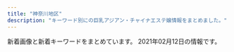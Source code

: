 ```yaml
---
title: "神奈川地区"
description: "キーワード別にの巨乳アジアン・チャイナエステ嬢情報をまとめました。"
---
```


新着画像と新着キーワードをまとめています。
2021年02月12日の情報です。

<DmmAffiliateIns />
<KeywordTable
  shops={
    [
    {
        "keywords": {},
        "url": "http://hoguraku.info/",
        "name": "\u3055\u304f\u3089",
        "station": "JR\u5927\u8239\u99c5\u6771\u53e3",
        "img_links": [
            "http://hoguraku.info/_src/22266490/navi2_03.png",
            "http://hoguraku.info/_src/22266496/navi2_06.png",
            "http://hoguraku.info/staff-4.jpg",
            "http://hoguraku.info/_src/22293610/pup.png",
            "http://hoguraku.info/_src/22294409/img20180513220122069421.png",
            "http://hoguraku.info/_src/22294030/wechatimg175.jpg",
            "http://hoguraku.info/_src/22294026/wechatimg239.jpg",
            "http://hoguraku.info/_src/22293820/wechatimg744.jpg",
            "http://hoguraku.info/_src/22293781/sign.png",
            "http://hoguraku.info/staff-1.jpg",
            "http://hoguraku.info/_src/22266489/navi_03.png",
            "http://hoguraku.info/_src/22266491/navi_04.png",
            "http://hoguraku.info/_src/25168346/staff-2_20180823215120776.jpg",
            "http://hoguraku.info/staff-3.jpg",
            "http://hoguraku.info/_src/22266488/navi2_02.png",
            "http://hoguraku.info/_src/22266493/navi_05.png",
            "http://hoguraku.info/_src/37673393/wechatimg98.jpg",
            "http://hoguraku.info/_src/22266524/wechatimg96_20191205204603604.jpg",
            "http://hoguraku.info/_src/22294029/3_20180513213551306.jpg",
            "http://hoguraku.info/_src/22294027/wechatimg239.jpg",
            "http://hoguraku.info/_src/22266400/wechatimg94_20191205204136458.jpg",
            "http://hoguraku.info/_src/22294025/1_20180513213551260.jpg",
            "http://hoguraku.info/_src/22266487/navi_02.png",
            "http://hoguraku.info/_src/22266495/navi_06.png",
            "http://hoguraku.info/_src/22294031/wechatimg175.jpg",
            "http://hoguraku.info/_src/22294028/3_20180513213551306.jpg",
            "http://hoguraku.info/_src/22266398/img20180513214352559347.png",
            "http://hoguraku.info/_src/22293865/sign.png",
            "http://hoguraku.info/_src/22293601/newspinkup.png",
            "http://hoguraku.info/_src/22266486/navi2_01.png",
            "http://hoguraku.info/_src/22296697/pup.png",
            "http://hoguraku.info/staff-2.jpg",
            "http://hoguraku.info/_src/22296695/pup.png",
            "http://hoguraku.info/_src/22296687/pup.png",
            "http://hoguraku.info/_src/22266485/navi_01.png",
            "http://hoguraku.info/_src/22294024/1_20180513213551260.jpg",
            "http://hoguraku.info/_src/42747719/img20200505151535254743.png",
            "http://hoguraku.info/_src/22266492/navi2_04.png",
            "http://hoguraku.info/_src/22266494/navi2_05.png"
        ]
    },
    {
        "url": "http://yacho.est-u.com/",
        "name": "\u591c\u8776",
        "station": "JR\u85e4\u6ca2\u99c5\u5357\u53e3",
        "keywords": {},
        "img_links": [
            "http://yacho.est-u.com/images/staff_01.jpg",
            "http://yacho.est-u.com/images/index_10.jpg",
            "http://yacho.est-u.com/images/index_15.jpg",
            "http://yacho.est-u.com/images/index_07.jpg",
            "http://yacho.est-u.com/images/index_06.jpg",
            "http://yacho.est-u.com/images/k1.jpg",
            "http://yacho.est-u.com/images/4.jpg",
            "http://yacho.est-u.com/images/index_04.jpg",
            "http://yacho.est-u.com/images/1.jpg",
            "http://yacho.est-u.com/images/3.jpg",
            "http://yacho.est-u.com/images/index_01.jpg",
            "http://yacho.est-u.com/images/staff_03.jpg",
            "http://yacho.est-u.com/images/index_02.jpg",
            "http://yacho.est-u.com/images/index_14.jpg",
            "http://yacho.est-u.com/images/index_17.jpg",
            "http://yacho.est-u.com/images/k2.jpg",
            "http://yacho.est-u.com/images/index_05.jpg",
            "http://yacho.est-u.com/images/index_12.jpg",
            "http://yacho.est-u.com/images/6.jpg",
            "http://yacho.est-u.com/images/2.jpg",
            "http://yacho.est-u.com/images/index_03.jpg",
            "http://yacho.est-u.com/images/5.jpg"
        ]
    },
    {
        "station": "\u5584\u884c\u99c5\u6771\u53e3",
        "name": "\u798f\u7e01",
        "url": "http://treat-rlx.com/",
        "keywords": {
            "C": 11
        },
        "img_links": [
            "http://treat-rlx.com/img/ttl_rec.png",
            "http://treat-rlx.com/pic/topimg4.png",
            "http://treat-rlx.com/pic/topimg3.png",
            "http://treat-rlx.com/pic/topimg2.png",
            "http://treat-rlx.com/pic/topimg1.png",
            "http://treat-rlx.com/staff/mika/01.jpg",
            "http://treat-rlx.com/pic/topimg5.png",
            "http://treat-rlx.com/img/ttl_mobile.png",
            "http://treat-rlx.com/staff/mika/01mb.jpg",
            "http://treat-rlx.com/i/files/homeimg.jpg",
            "http://treat-rlx.com/pic/head.jpg",
            "http://treat-rlx.com/img/ttl_staff.jpg",
            "http://treat-rlx.com/staff/aya/01.jpg",
            "http://treat-rlx.com/img/att.png",
            "http://treat-rlx.com/staff/aya/01mb.jpg"
        ]
    },
    {
        "name": "\u82b1\u306e\u6249",
        "station": "JR\u85e4\u6ca2\u99c5\u5357\u53e3",
        "img_links": [
            "http://hana-tobira.xyz/images/g6.jpg",
            "http://hana-tobira.xyz/images/g7.jpg",
            "http://hana-tobira.xyz/images/g.jpg",
            "http://hana-tobira.xyz/images/mobile.jpg",
            "http://hana-tobira.xyz/images/g4.jpg",
            "http://hana-tobira.xyz/images/end.png",
            "http://hana-tobira.xyz/images/tite-link.jpg",
            "http://hana-tobira.xyz/images/tite-i.png",
            "http://hana-tobira.xyz/images/g2.jpg",
            "http://hana-tobira.xyz/images/tite-staff.jpg",
            "http://hana-tobira.xyz/images/g5.jpg",
            "http://hana-tobira.xyz/images/pickup_t.jpg"
        ],
        "url": "http://hana-tobira.xyz/",
        "keywords": {
            "C": 13
        }
    },
    {
        "name": "\u30ab\u30ce\u30b8\u30e7\u306e\u90e8\u5c4b",
        "station": "\u4e0a\u5927\u5ca1\u99c5",
        "url": "https://kanojyo-room.jpn.cm/",
        "img_links": [
            "https://kanojyo-room.jpn.cm/photos/sites/24/2020/08/2020083117275958.jpg",
            "https://kanojyo-room.jpn.cm/images/close_eject.png",
            "https://kanojyo-room.jpn.cm/images/room1.jpg",
            "https://kanojyo-room.jpn.cm/images/tit_new.jpg",
            "https://kanojyo-room.jpn.cm/images/link_nav07.jpg",
            "https://kanojyo-room.jpn.cm/images/link_nav03.jpg",
            "https://kanojyo-room.jpn.cm/images/link_nav02.jpg",
            "https://kanojyo-room.jpn.cm/photos/sites/24/2020/08/2020083117275898.jpg",
            "https://kanojyo-room.jpn.cm/images/room4.jpg",
            "https://kanojyo-room.jpn.cm/images/link_nav06.jpg",
            "https://kanojyo-room.jpn.cm/images/tit_eject.jpg",
            "https://kanojyo-room.jpn.cm/images/room6.jpg",
            "https://kanojyo-room.jpn.cm/images/room3.jpg",
            "https://kanojyo-room.jpn.cm/images/room5.jpg",
            "https://kanojyo-room.jpn.cm/photos/sites/24/2020/08/2020083117275756.jpg",
            "https://kanojyo-room.jpn.cm/images/sp_top.jpg",
            "https://kanojyo-room.jpn.cm/images/link_nav01.jpg",
            "https://kanojyo-room.jpn.cm/images/btn_eject.jpg",
            "https://kanojyo-room.jpn.cm/images/link_nav05.jpg",
            "https://kanojyo-room.jpn.cm/images/tit_face.jpg",
            "https://kanojyo-room.jpn.cm/images/link_nav04.jpg",
            "https://kanojyo-room.jpn.cm/photos/sites/24/2020/08/2020083117275977.jpg",
            "https://kanojyo-room.jpn.cm/images/top.png",
            "https://kanojyo-room.jpn.cm/images/room2.jpg",
            "https://kanojyo-room.jpn.cm/images/img_eject.jpg"
        ],
        "keywords": {
            "86": 24,
            "85": 12,
            "D": 48,
            "87": 12,
            "C": 40
        }
    },
    {
        "keywords": {
            "85": 1,
            "D": 4,
            "87": 1,
            "86": 3,
            "E": 1
        },
        "img_links": [
            "http://esbest.info/staffPhoto/b20200111165529.jpg",
            "http://esbest.info/js/sliderLine/slide_next.png",
            "http://esbest.info/staffPhoto/s20200109133117.jpg",
            "http://esbest.info/staffPhoto/b20200205123504.jpg",
            "http://esbest.info/staffPhoto/s20200111165529.jpg",
            "http://esbest.info/staffPhoto/s20200205123504.jpg",
            "http://esbest.info/images/store/04.jpg",
            "http://esbest.info/staffPhoto/s20200519140451.jpg",
            "http://esbest.info/images/store/01.jpg",
            "http://esbest.info/staffPhoto/s20200526161929.jpg",
            "http://esbest.info/staffPhoto/b20200109133117.jpg",
            "http://esbest.info/uploadfiles/images/campaignEsbestInfo1.jpg",
            "http://esbest.info/images/returnBtn.png",
            "http://esbest.info/images/store/02.jpg",
            "http://esbest.info/images/store/03.jpg",
            "http://esbest.info/images/mobile.jpg",
            "http://esbest.info/staffPhoto/b20200519140451.jpg",
            "http://esbest.info/staffPhoto/b20200526161929.jpg",
            "http://esbest.info/js/sliderLine/slide_prev.png"
        ],
        "station": "JR\u6771\u6238\u585a\u99c5\u6771\u53e3",
        "url": "http://esbest.info/",
        "name": "\u30df\u30e9\u30dc\u30eb"
    },
    {
        "img_links": [
            "http://yu-raku.info/images/b-interior.jpg",
            "http://yu-raku.info/staff/s-sayuri1.jpg",
            "http://yu-raku.info/staff/s-emi5.jpg",
            "http://yu-raku.info/images/bar-info.png",
            "http://yu-raku.info/staff/s-niri1.jpg",
            "http://yu-raku.info/images/c-therapist0.png",
            "http://yu-raku.info/images/pic-interior.png",
            "http://yu-raku.info/staff/s-nana1.jpg",
            "http://yu-raku.info/images/bar-therapist.png",
            "http://yu-raku.info/sp/images/b-tel.png",
            "http://yu-raku.info/images/bar-interior.png",
            "http://yu-raku.info/staff/s-emi3.jpg",
            "http://yu-raku.info/staff/s-miki1.jpg",
            "http://yu-raku.info/sp/images/bar-cover.png",
            "http://yu-raku.info/staff/s-kana1.jpg",
            "http://yu-raku.info/images/bar-cam.png",
            "http://yu-raku.info/staff/s-emi4.jpg",
            "http://yu-raku.info/images/bar-cover.png",
            "http://yu-raku.info/staff/s-yuko1.jpg",
            "http://yu-raku.info/images/fotter.jpg",
            "http://yu-raku.info/images/c-top0.png",
            "http://yu-raku.info/sp/images/bar-cam.png"
        ],
        "url": "http://yu-raku.info/",
        "station": "JR\u5927\u8239\u99c5\u6771\u53e3",
        "name": "\u60a0\u697d",
        "keywords": {}
    },
    {
        "url": "http://www.relax-fairyark.info/",
        "station": "JR\u85e4\u6ca2\u99c5\u5357\u53e3",
        "img_links": [
            "http://www.relax-fairyark.info/img/st237.jpg",
            "http://www.relax-fairyark.info/img/sta150.jpg",
            "http://www.relax-fairyark.info/img/st238.jpg",
            "http://www.relax-fairyark.info/img/st235.jpg",
            "http://www.relax-fairyark.info/img/st234.jpg",
            "http://www.relax-fairyark.info/img/sta223.jpg",
            "http://www.relax-fairyark.info/img/st251.jpg",
            "http://www.relax-fairyark.info/img/sta220.jpg",
            "http://www.relax-fairyark.info/img/st245.jpg",
            "http://www.relax-fairyark.info/img/sta248.jpg",
            "http://www.relax-fairyark.info/img/st240.jpg",
            "http://www.relax-fairyark.info/img/nos.jpg",
            "http://www.relax-fairyark.info/img/st246.jpg",
            "http://www.relax-fairyark.info/img/sta213.jpg",
            "http://www.relax-fairyark.info/img/tel.png",
            "http://www.relax-fairyark.info/img/st248.jpg",
            "http://www.relax-fairyark.info/img/st220.jpg",
            "http://www.relax-fairyark.info/img/st241.jpg",
            "http://www.relax-fairyark.info/img/body2.jpg",
            "http://www.relax-fairyark.info/img/st150.jpg",
            "http://www.relax-fairyark.info/img/botton.jpg",
            "http://www.relax-fairyark.info/img/st227.jpg",
            "http://www.relax-fairyark.info/img/sta250.jpg",
            "http://www.relax-fairyark.info/img/st247.jpg",
            "http://www.relax-fairyark.info/img/sta245.jpg",
            "http://www.relax-fairyark.info/img/st1.jpg",
            "http://www.relax-fairyark.info/img/st223.jpg",
            "http://www.relax-fairyark.info/img/st213.jpg",
            "http://www.relax-fairyark.info/img/st206.jpg",
            "http://www.relax-fairyark.info/img/vlt.png",
            "http://www.relax-fairyark.info/img/sta229.jpg",
            "http://www.relax-fairyark.info/img/footbotton.png",
            "http://www.relax-fairyark.info/img/st249.jpg",
            "http://www.relax-fairyark.info/img/sta251.jpg",
            "http://www.relax-fairyark.info/img/sta235.jpg",
            "http://www.relax-fairyark.info/img/head.jpg",
            "http://www.relax-fairyark.info/img/st250.jpg",
            "http://www.relax-fairyark.info/img/st229.jpg"
        ],
        "keywords": {
            "D": 7,
            "85": 3,
            "88": 1,
            "E": 11,
            "86": 8,
            "87": 9,
            "C": 3
        },
        "name": "Fairy Ark"
    },
    {
        "keywords": {
            "C": 15
        },
        "img_links": [
            "http://uintiop.tokyo/picture/4.jpg",
            "http://uintiop.tokyo/picture/1.jpg",
            "http://uintiop.tokyo/picture/call.png",
            "http://uintiop.tokyo/picture/3.jpg",
            "http://uintiop.tokyo/picture/top-img10.jpg",
            "http://uintiop.tokyo/uploads/210208/1-21020Q31459221.jpg",
            "http://uintiop.tokyo/picture/top-img03.jpg",
            "http://uintiop.tokyo/uploads/200720/1-200H013041T46.jpg",
            "http://uintiop.tokyo/picture/top-img01.png",
            "http://uintiop.tokyo/uploads/200727/1-200HG01643361.jpg",
            "http://uintiop.tokyo/uploads/200714/1-200G4125RS59.jpg",
            "http://uintiop.tokyo/picture/top-img02.png",
            "http://uintiop.tokyo/picture/tel.png",
            "http://uintiop.tokyo/picture/2.jpg",
            "http://uintiop.tokyo/uploads/200714/1-200G4124210P7.jpg",
            "http://uintiop.tokyo/uploads/210111/1-210111123I9332.jpg"
        ],
        "station": "JR\u85e4\u6ca2\u99c5\u5357\u53e3",
        "url": "http://uintiop.tokyo/",
        "name": "\u5929\u4f7f"
    },
    {
        "img_links": [
            "http://www.bestlove.iesjp.com/files/006.jpg",
            "http://www.bestlove.iesjp.com/images/line.png",
            "http://www.bestlove.iesjp.com/images/mobile.jpg",
            "http://www.bestlove.iesjp.com/files/005-02.jpg",
            "http://www.bestlove.iesjp.com/files/005-03.jpg",
            "http://www.bestlove.iesjp.com/photo_news/upimg/959636009216995fa1_0.jpg",
            "http://www.bestlove.iesjp.com/images/r3.jpg",
            "http://www.bestlove.iesjp.com/files/001-03.jpg",
            "http://www.bestlove.iesjp.com/files/006-03.jpg",
            "http://www.bestlove.iesjp.com/files/004-02.jpg",
            "http://www.bestlove.iesjp.com/files/005.jpg",
            "http://www.bestlove.iesjp.com/files/006-02.jpg",
            "http://www.bestlove.iesjp.com/files/004.jpg",
            "http://www.bestlove.iesjp.com/files/004-03.jpg",
            "http://www.bestlove.iesjp.com/files/001.jpg",
            "http://www.bestlove.iesjp.com/files/001-02.jpg",
            "http://www.bestlove.iesjp.com/files/003-03.jpg",
            "http://www.bestlove.iesjp.com/images/atomosky.jpg",
            "http://www.bestlove.iesjp.com/files/003.jpg",
            "http://www.bestlove.iesjp.com/files/002-03.jpg",
            "http://www.bestlove.iesjp.com/files/002.jpg",
            "http://www.bestlove.iesjp.com/files/002-02.jpg",
            "http://www.bestlove.iesjp.com/files/003-02.jpg"
        ],
        "station": "JR\u5e73\u585a\u99c5\u5317\u53e3",
        "url": "http://www.bestlove.iesjp.com/",
        "keywords": {
            "C": 26,
            "83": 4,
            "D": 4,
            "85": 4,
            "87": 8
        },
        "name": "Best Love \uff5e\u30d9\u30b9\u30c8\u30e9\u30d6\uff5e"
    },
    {
        "station": "JR\u85e4\u6ca2\u99c5\u5357\u53e3",
        "url": "http://megumi-est.xyz/",
        "img_links": [
            "http://megumi-est.xyz/images/mobile_bg.png",
            "http://megumi-est.xyz/images/roomimg/img1.png",
            "http://megumi-est.xyz/girl/2.jpg",
            "http://megumi-est.xyz/images/roomimg/img4.png",
            "http://megumi-est.xyz/girl/4.jpg",
            "http://megumi-est.xyz/images/newsbg.png",
            "http://megumi-est.xyz/girl/1.jpg",
            "http://megumi-est.xyz/girl/5.jpg",
            "http://megumi-est.xyz/images/staff_bg.png",
            "http://megumi-est.xyz/images/roomimg/img2.png",
            "http://megumi-est.xyz/images/topbg.jpg",
            "http://megumi-est.xyz/images/roomimg/img3.png",
            "http://megumi-est.xyz/images/pickup_line.png",
            "http://megumi-est.xyz/girl/8.jpg"
        ],
        "keywords": {},
        "name": "\u6075"
    },
    {
        "station": "JR\u5e73\u585a\u99c5\u5317\u53e3",
        "name": "\u968f\u7e01",
        "url": "http://sui-en.work/",
        "keywords": {},
        "img_links": [
            "http://sui-en.work/images/interior_t.png",
            "http://sui-en.work/img/yuki1.jpg",
            "http://sui-en.work/images/int2.png",
            "http://sui-en.work/images/4.png",
            "http://sui-en.work/images/tr.jpg",
            "http://sui-en.work/images/int1.png",
            "http://sui-en.work/images/ta.jpg",
            "http://sui-en.work/img/sena1.jpg",
            "http://sui-en.work/img/kaori1.jpg",
            "http://sui-en.work/images/head.jpg",
            "http://sui-en.work/images/info.jpg",
            "http://sui-en.work/images/mobile.jpg",
            "http://sui-en.work/images/3.png",
            "http://sui-en.work/img/hana1.jpg",
            "http://sui-en.work/images/sys2.jpg",
            "http://sui-en.work/images/sys1.jpg",
            "http://sui-en.work/images/b2.jpg",
            "http://sui-en.work/images/sys3.png",
            "http://sui-en.work/images/staff_t.png",
            "http://sui-en.work/images/b1.jpg",
            "http://sui-en.work/images/int3.png",
            "http://sui-en.work/images/news.jpg",
            "http://sui-en.work/images/2.png",
            "http://sui-en.work/images/1.png"
        ]
    },
    {
        "name": "\u8ffd\u6d5c\u30de\u30c3\u30b5\u30fc\u30b8",
        "station": "\u8ffd\u6d5c\u99c5",
        "img_links": [
            "http://oppama.iest.info/images/room3.jpg",
            "http://oppama.iest.info/photos/sites/10/2018/07/2018073109281759.jpg",
            "http://oppama.iest.info/images/room2.jpg",
            "http://cdn.dino-es.com/images/logo/150x40DinoEs.png",
            "http://oppama.iest.info/images/l1.jpg",
            "http://oppama.iest.info/photos/sites/10/2018/07/2018073109281797.jpg",
            "http://oppama.iest.info/images/room1.jpg",
            "http://oppama.iest.info/images/s_news2.png",
            "http://oppama.iest.info/photos/sites/10/2018/07/2018073109281781.jpg",
            "http://oppama.iest.info/images/s_staff.jpg",
            "http://oppama.iest.info/images/room6.jpg",
            "http://oppama.iest.info/images/top.jpg",
            "http://oppama.iest.info/photos/sites/10/2018/05/2018053009323372.jpg",
            "http://oppama.iest.info/photos/sites/10/2018/05/2018053009323210.jpg",
            "http://oppama.iest.info/images/s_news.png",
            "http://oppama.iest.info/images/bj3.jpg",
            "http://oppama.iest.info/photos/sites/10/2018/07/2018073109281740.jpg",
            "http://oppama.iest.info/photos/sites/10/2018/05/2018053009323272.jpg",
            "http://oppama.iest.info/images/mobile.png",
            "http://oppama.iest.info/images/room4.jpg",
            "http://oppama.iest.info/photos/sites/10/2018/05/2018053009323253.jpg",
            "http://oppama.iest.info/images/room5.jpg",
            "http://oppama.iest.info/photos/sites/10/2018/07/2018073109281695.jpg",
            "http://cdn.dino-es.com/images/allpics/KL77e92f55838704c7de0a1eb6ca2a81a0/4ec1d6974658a8b101911755e5d05691.jpg",
            "http://cdn.dino-es.com/images/line.jpg",
            "http://oppama.iest.info/images/s_pick.png"
        ],
        "url": "http://oppama.iest.info/",
        "keywords": {
            "87": 3,
            "85": 3,
            "86": 12,
            "D": 15,
            "C": 3
        }
    },
    {
        "name": "\u7652\u5fc3\u5712",
        "img_links": [
            "http://yushinen.info/images/miki1.jpg",
            "http://yushinen.info/images/info.png",
            "http://yushinen.info/images/g3.jpg",
            "http://yushinen.info/images/g0.jpg",
            "http://yushinen.info/images/nei-03.png",
            "http://yushinen.info/images/room5.jpg",
            "http://yushinen.info/images/mobile.png",
            "http://yushinen.info/images/room4.jpg",
            "http://yushinen.info/images/room1.jpg",
            "http://yushinen.info/images/g2.jpg",
            "http://yushinen.info/images/top.jpg",
            "http://yushinen.info/images/ami1.jpg",
            "http://yushinen.info/images/flw.png",
            "http://yushinen.info/images/eri1.jpg",
            "http://yushinen.info/images/nana1.jpg",
            "http://yushinen.info/images/g5.jpg",
            "http://yushinen.info/images/g1.jpg",
            "http://yushinen.info/images/room6.jpg",
            "http://yushinen.info/images/g6.jpg",
            "http://yushinen.info/images/g4.jpg",
            "http://yushinen.info/images/room3.jpg",
            "http://yushinen.info/images/room2.jpg",
            "http://yushinen.info/images/saya1.jpg",
            "http://yushinen.info/images/g7.jpg"
        ],
        "url": "http://yushinen.info/",
        "keywords": {},
        "station": "JR\u85e4\u6ca2\u99c5\u5357\u53e3"
    },
    {
        "station": "JR\u5c0f\u7530\u539f\u99c5\u6771\u53e3",
        "keywords": {
            "D": 4,
            "85": 2,
            "86": 2
        },
        "url": "https://mitsunoaji.oks.bz/",
        "name": "\u306f\u3060\u304b\u306e\u3053\u3053\u308d",
        "img_links": [
            "https://mitsunoaji.oks.bz/images/link_nav05.jpg",
            "https://mitsunoaji.oks.bz/images/link_nav02.jpg",
            "https://mitsunoaji.oks.bz/images/info3.jpg",
            "https://mitsunoaji.oks.bz/images/link_nav04.jpg",
            "https://mitsunoaji.oks.bz/images/top_slider01.jpg",
            "https://mitsunoaji.oks.bz/images/side_link.jpg",
            "https://mitsunoaji.oks.bz/images/side_tel.jpg",
            "https://mitsunoaji.oks.bz/images/sp_top.jpg",
            "https://mitsunoaji.oks.bz/images/link_nav03.jpg",
            "https://mitsunoaji.oks.bz/images/link_nav01.jpg",
            "https://mitsunoaji.oks.bz/images/top.png",
            "https://mitsunoaji.oks.bz/images/ico01.png",
            "https://mitsunoaji.oks.bz/images/link_nav06.jpg",
            "https://mitsunoaji.oks.bz/images/info1.jpg",
            "https://mitsunoaji.oks.bz/photos/sites/22/2021/01/202101310909471.jpg",
            "https://mitsunoaji.oks.bz/images/link_nav07.jpg",
            "https://mitsunoaji.oks.bz/photos/sites/22/2021/01/202101310909491.jpg",
            "https://mitsunoaji.oks.bz/images/top_slider02.jpg",
            "https://mitsunoaji.oks.bz/photos/sites/22/2021/01/2021013109095052.jpg",
            "https://mitsunoaji.oks.bz/photos/sites/22/2021/01/2021013109095137.jpg",
            "https://mitsunoaji.oks.bz/images/info2.jpg",
            "https://mitsunoaji.oks.bz/images/side_mobile.jpg"
        ]
    },
    {
        "name": "\u5143\u6c17\u3082\u308a\u3082\u308a",
        "url": "http://genkimorimori.ies.bz/",
        "station": "\u79e6\u91ce\u99c5\u5317\u53e3",
        "keywords": {},
        "img_links": [
            "http://genkimorimori.ies.bz/images/g2.jpg",
            "http://genkimorimori.ies.bz/images/g16.jpg",
            "http://genkimorimori.ies.bz/images/news1.jpg",
            "http://genkimorimori.ies.bz/photos/sites/68/2021/01/2021013007244222.jpg",
            "http://genkimorimori.ies.bz/photos/sites/68/2020/11/2020110308582485.jpg",
            "http://genkimorimori.ies.bz/images/g3.jpg",
            "http://genkimorimori.ies.bz/images/mobile.jpg",
            "http://genkimorimori.ies.bz/images/1.jpg",
            "http://genkimorimori.ies.bz/images/g17.jpg",
            "http://genkimorimori.ies.bz/images/pick.jpg",
            "http://genkimorimori.ies.bz/photos/sites/68/2020/12/2020120703525262.jpg",
            "http://genkimorimori.ies.bz/images/g10.jpg",
            "http://genkimorimori.ies.bz/photos/sites/68/2020/11/2020112402100696.jpg",
            "http://genkimorimori.ies.bz/images/g13.jpg",
            "http://genkimorimori.ies.bz/images/s_link.jpg",
            "http://genkimorimori.ies.bz/images/g15.jpg",
            "http://genkimorimori.ies.bz/images/info.jpg",
            "http://genkimorimori.ies.bz/images/2.jpg",
            "http://genkimorimori.ies.bz/images/g1.jpg",
            "http://genkimorimori.ies.bz/images/info2.jpg",
            "http://genkimorimori.ies.bz/images/g14.jpg",
            "http://genkimorimori.ies.bz/photos/sites/68/2021/01/2021011903470168.jpg",
            "http://genkimorimori.ies.bz/photos/sites/68/2020/11/2020112402100578.jpg",
            "http://genkimorimori.ies.bz/images/g11.jpg",
            "http://genkimorimori.ies.bz/photos/sites/68/2020/12/2020120502191455.jpg",
            "http://genkimorimori.ies.bz/photos/sites/68/2020/12/202012150154361.jpg",
            "http://genkimorimori.ies.bz/photos/sites/68/2020/12/2020121003212539.jpg",
            "http://genkimorimori.ies.bz/photos/sites/68/2020/11/2020110308572890.jpg",
            "http://genkimorimori.ies.bz/images/g7.jpg",
            "http://genkimorimori.ies.bz/images/dairy1.jpg",
            "http://genkimorimori.ies.bz/images/s_staff.jpg",
            "http://genkimorimori.ies.bz/photos/sites/68/2020/11/2020110308572993.jpg",
            "http://genkimorimori.ies.bz/images/top.jpg",
            "http://genkimorimori.ies.bz/images/staff_bj3.jpg",
            "http://genkimorimori.ies.bz/photos/sites/68/2020/11/2020110308572868.jpg",
            "http://genkimorimori.ies.bz/images/s_cosplay.jpg"
        ]
    },
    {
        "name": "\u30d0\u30e9\u5712",
        "img_links": [
            "http://baraen.xyz/images/mobile.jpg",
            "http://baraen.xyz/images/mafaxine_j.jpg",
            "http://baraen.xyz/images/mafaxine_d.jpg",
            "http://baraen.xyz/images/g2.jpg",
            "http://baraen.xyz/images/g3.jpg",
            "http://baraen.xyz/images/maga.jpg",
            "http://baraen.xyz/images/miki2.jpg",
            "http://baraen.xyz/images/room1.jpg",
            "http://baraen.xyz/images/room2.jpg",
            "http://baraen.xyz/images/g1.jpg",
            "http://baraen.xyz/images/g6.jpg",
            "http://baraen.xyz/images/g4.jpg",
            "http://baraen.xyz/images/room4.jpg",
            "http://baraen.xyz/images/kanban.jpg",
            "http://baraen.xyz/images/room6.jpg",
            "http://baraen.xyz/images/g0.jpg",
            "http://baraen.xyz/images/miki1.jpg"
        ],
        "url": "http://baraen.xyz/",
        "station": "JR\u85e4\u6ca2\u99c5\u5357\u53e3",
        "keywords": {}
    },
    {
        "station": "\u8305\u30f6\u5d0e\u99c5\u5357\u53e3",
        "name": "\u5929\u4f7f\u306e\u604b",
        "keywords": {},
        "url": "http://tenshinokoi.es-come.net/",
        "img_links": [
            "http://tenshinokoi.es-come.net/img/yuyu1.jpg",
            "http://tenshinokoi.es-come.net/girls/yuki1.jpg",
            "http://tenshinokoi.es-come.net/images/share/tel.png",
            "http://tenshinokoi.es-come.net/images/share/sp-kp2.png",
            "http://tenshinokoi.es-come.net/i/120/risa1.jpg",
            "http://tenshinokoi.es-come.net/girls/hiromi1.jpg",
            "http://tenshinokoi.es-come.net/img/sumire1.jpg",
            "http://tenshinokoi.es-come.net/i/120/yuna1.jpg",
            "http://tenshinokoi.es-come.net/girls/sumire1.jpg",
            "http://tenshinokoi.es-come.net/girls/yurika1.jpg",
            "http://tenshinokoi.es-come.net/images/shishubar.png",
            "http://tenshinokoi.es-come.net/girls/risa1.jpg",
            "http://tenshinokoi.es-come.net/images/qr.jpg",
            "http://tenshinokoi.es-come.net/girls/riri1.jpg",
            "http://tenshinokoi.es-come.net/i/120/sumire1.jpg",
            "http://tenshinokoi.es-come.net/i/80/sumire1.jpg",
            "http://tenshinokoi.es-come.net/i/80/yuna1.jpg",
            "http://tenshinokoi.es-come.net/girls/kana1.jpg",
            "http://tenshinokoi.es-come.net/images/therapistbar.png",
            "http://tenshinokoi.es-come.net/i/120/yuyu1.jpg",
            "http://tenshinokoi.es-come.net/girls/yuyu1.jpg",
            "http://tenshinokoi.es-come.net/i/80/risa1.jpg",
            "http://tenshinokoi.es-come.net/img/header02.jpg",
            "http://tenshinokoi.es-come.net/img/risa1.jpg",
            "http://tenshinokoi.es-come.net/images/info2.jpg",
            "http://tenshinokoi.es-come.net/i/80/yuyu1.jpg",
            "http://tenshinokoi.es-come.net/images/info1.jpg",
            "http://tenshinokoi.es-come.net/girls/misaki1.jpg",
            "http://tenshinokoi.es-come.net/img/header00.jpg",
            "http://tenshinokoi.es-come.net/images/infobar.png",
            "http://tenshinokoi.es-come.net/img/header01.jpg",
            "http://tenshinokoi.es-come.net/images/share/pickup.png"
        ]
    },
    {
        "img_links": [
            "http://meido.est888.com/css/nav/nav-005.jpg",
            "http://meido.est888.com/css/nav/nav-006.jpg",
            "http://meido.est888.com/css/nav/nav-001.jpg",
            "http://meido.est888.com/css/nav/nav-004.jpg",
            "http://meido.est888.com/css/staff/staff002.jpg",
            "http://meido.est888.com/css/staff/staff003.jpg",
            "http://meido.est888.com/css/staff/staff0006.jpg",
            "http://meido.est888.com/css/top-left01.jpg",
            "http://meido.est888.com/css/tel.png",
            "http://meido.est888.com/css/osusume36.jpg",
            "http://meido.est888.com/css/staff/staff001.jpg",
            "http://meido.est888.com/css/top02.jpg",
            "http://meido.est888.com/css/staff/staff007.jpg",
            "http://meido.est888.com/css/staff/staff004.jpg",
            "http://meido.est888.com/css/nav/nav-003.jpg",
            "http://meido.est888.com/css/staff/staff005.jpg",
            "http://meido.est888.com/css/nav/nav-002.jpg",
            "http://meido.est888.com/css/top-left02.jpg",
            "http://meido.est888.com/css/staff/staff0008.jpg"
        ],
        "name": "\u30e1\u30a4\u30c9",
        "station": "JR\u6771\u6238\u585a\u99c5\u6771\u53e3",
        "keywords": {
            "87": 1,
            "E": 2,
            "92": 2,
            "89": 5,
            "D": 6
        },
        "url": "http://meido.est888.com/"
    },
    {
        "img_links": [
            "http://es-libres.com/staffPhoto/s20201007072718.jpg",
            "http://es-libres.com/images/guide.jpg",
            "http://es-libres.com/staffPhoto/b20201007072654.jpg",
            "http://es-libres.com/staffPhoto/s20201007072654.jpg",
            "http://es-libres.com/staffPhoto/s20201007072550.jpg",
            "http://es-libres.com/staffPhoto/b20201007072633.jpg",
            "http://es-libres.com/images/gallery/01.jpg",
            "http://es-libres.com/images/gallery/03.jpg",
            "http://es-libres.com/images/gallery/04.jpg",
            "http://es-libres.com/images/returnBtn.png",
            "http://es-libres.com/js/sliderLine/slide_prev.png",
            "http://es-libres.com/js/sliderLine/slide_next.png",
            "http://es-libres.com/images/mobile.jpg",
            "http://es-libres.com/staffPhoto/s20201007072633.jpg",
            "http://es-libres.com/staffPhoto/b20201007072718.jpg",
            "http://es-libres.com/images/gallery/02.jpg",
            "http://es-libres.com/staffPhoto/b20201007072550.jpg",
            "http://es-libres.com/uploadfiles/Image/campaignEsLibresCom.jpg"
        ],
        "url": "http://es-libres.com/",
        "name": "\u30ea\u30d6\u30ec\u30b9",
        "station": "JR\u6771\u6238\u585a\u99c5\u897f\u53e3",
        "keywords": {
            "E": 1,
            "89": 1,
            "C": 1,
            "D": 2
        }
    },
    {
        "name": "\u693f",
        "img_links": [
            "http://o-jp.com/tsubaki/images/index_enter.jpg",
            "http://o-jp.com/tsubaki/images/photo03.jpg",
            "http://o-jp.com/tsubaki/images/photo04.jpg",
            "http://o-jp.com/tsubaki/images/photo02.jpg",
            "http://o-jp.com/tsubaki/images/photo01.jpg",
            "http://o-jp.com/tsubaki/images/t_discount.jpg",
            "http://o-jp.com/tsubaki/images/t_mobile.jpg",
            "http://o-jp.com/tsubaki/images/mimi1.jpg"
        ],
        "station": "JR\u5e73\u585a\u99c5\u897f\u53e3",
        "url": "http://o-jp.com/tsubaki/",
        "keywords": {
            "C": 6
        }
    },
    {
        "img_links": [
            "https://asumi.estjp.info/css/staff/staff01.jpg",
            "https://asumi.estjp.info/css/top02.jpg",
            "https://asumi.estjp.info/css/top05.jpg",
            "https://asumi.estjp.info/css/m-head.jpg",
            "https://asumi.estjp.info/css/01.jpg",
            "https://asumi.estjp.info/css/staff/staff02.jpg",
            "https://asumi.estjp.info/css/staff/staff03.jpg",
            "https://asumi.estjp.info/images/call.png",
            "https://asumi.estjp.info/css/top03.jpg",
            "https://asumi.estjp.info/css/top04.jpg"
        ],
        "url": "https://asumi.estjp.info/",
        "keywords": {
            "F": 2,
            "90": 4,
            "E": 4,
            "88": 2
        },
        "name": "\u7a7a\u6f84 -\u3042\u3059\u307f-",
        "station": "\u5c0f\u7530\u539f\u99c5\u6771\u53e3"
    },
    {
        "img_links": [
            "http://izumi.ests.jp/photos/sites/54/2019/10/2019100205593058.jpg",
            "http://izumi.ests.jp/images/room2.jpg",
            "http://izumi.ests.jp/images/room3.jpg",
            "http://izumi.ests.jp/images/service3.jpg",
            "http://izumi.ests.jp/photos/sites/54/2020/09/2020092004565418.jpg",
            "http://izumi.ests.jp/photos/sites/54/2020/05/2020051209400132.jpg",
            "http://izumi.ests.jp/images/info2.jpg",
            "http://izumi.ests.jp/photos/sites/54/2020/07/2020070605483923.jpg",
            "http://izumi.ests.jp/images/room1.jpg",
            "http://izumi.ests.jp/images/room4.jpg",
            "http://izumi.ests.jp/images/s3.jpg",
            "http://izumi.ests.jp/images/info.jpg",
            "http://izumi.ests.jp/images/mobile.jpg",
            "http://izumi.ests.jp/images/top.jpg",
            "http://izumi.ests.jp/photos/sites/54/2019/10/2019100205592997.jpg",
            "http://izumi.ests.jp/photos/sites/54/2020/12/2020121307073529.jpg",
            "http://izumi.ests.jp/images/service1.jpg",
            "http://izumi.ests.jp/images/s1.jpg",
            "http://izumi.ests.jp/images/service4.jpg",
            "http://izumi.ests.jp/images/service2.jpg",
            "http://izumi.ests.jp/images/s_news.jpg"
        ],
        "keywords": {
            "86": 7,
            "D": 35,
            "85": 28,
            "87": 7,
            "E": 7
        },
        "name": "\u6e58\u5357\u604b",
        "url": "http://izumi.ests.jp/",
        "station": "\u6e58\u5357\u53f0\u99c5\u897f\u53e3"
    },
    {
        "name": "Barbie \uff5e\u30d0\u30fc\u30d3\u30fc\uff5e",
        "url": "http://www.barbie.masg.info/",
        "keywords": {
            "86": 8,
            "88": 8,
            "D": 20,
            "87": 12,
            "C": 8
        },
        "station": "JR\u85e4\u6ca2\u99c5\u5357\u53e3",
        "img_links": [
            "http://www.barbie.masg.info/files/002-02.jpg",
            "http://www.barbie.masg.info/files/004-02.jpg",
            "http://www.barbie.masg.info/files/002.jpg",
            "http://www.barbie.masg.info/files/005-02.jpg",
            "http://www.barbie.masg.info/images/icon_info.png",
            "http://www.barbie.masg.info/images/icon_tel.png",
            "http://www.barbie.masg.info/files/005.jpg",
            "http://www.barbie.masg.info/files/001-02.jpg",
            "http://www.barbie.masg.info/images/mainImg_sub.jpg",
            "http://www.barbie.masg.info/images/icon_top.png",
            "http://www.barbie.masg.info/images/btn2.png",
            "http://www.barbie.masg.info/files/003-02.jpg",
            "http://www.barbie.masg.info/files/007-02.jpg",
            "http://www.barbie.masg.info/files/006.jpg",
            "http://www.barbie.masg.info/files/001.jpg",
            "http://www.barbie.masg.info/images/index_sm.png",
            "http://www.barbie.masg.info/files/007.jpg",
            "http://www.barbie.masg.info/files/003.jpg",
            "http://www.barbie.masg.info/files/004.jpg",
            "http://www.barbie.masg.info/images/icon_staff.png",
            "http://www.barbie.masg.info/files/006-02.jpg"
        ]
    },
    {
        "keywords": {
            "86": 32,
            "D": 64,
            "85": 16,
            "C": 12,
            "87": 16
        },
        "img_links": [
            "https://arena.jpn.vin/images/top.jpg",
            "https://arena.jpn.vin/images/s1.jpg",
            "https://arena.jpn.vin/images/room4.jpg",
            "https://arena.jpn.vin/images/s_news.jpg",
            "https://arena.jpn.vin/images/mobile.jpg",
            "https://arena.jpn.vin/photos/sites/25/2021/02/2021021019135821.jpg",
            "https://arena.jpn.vin/images/new.jpg",
            "https://arena.jpn.vin/images/s2.jpg",
            "https://arena.jpn.vin/images/room2.jpg",
            "https://arena.jpn.vin/photos/sites/25/2021/02/2021021019135619.jpg",
            "https://arena.jpn.vin/photos/sites/25/2021/02/202102101913575.jpg",
            "https://arena.jpn.vin/images/s_link.jpg",
            "https://arena.jpn.vin/images/tel.jpg",
            "https://arena.jpn.vin/photos/sites/25/2021/02/2021021019135553.jpg",
            "https://arena.jpn.vin/images/news_bj2.jpg",
            "https://arena.jpn.vin/images/room1.jpg",
            "https://arena.jpn.vin/images/room3.jpg",
            "https://arena.jpn.vin/images/s_face.jpg",
            "https://arena.jpn.vin/images/s_staff.jpg"
        ],
        "station": "JR\u6238\u585a\u99c5\u897f\u53e3",
        "url": "https://arena.jpn.vin/",
        "name": "\u30a2\u30ea\u30fc\u30ca"
    },
    {
        "station": "JR\u5e73\u585a\u99c5\u5317\u53e3",
        "url": "http://www.huyo.work/",
        "keywords": {},
        "name": "\u3075\u3088\u3046",
        "img_links": [
            "http://www.huyo.work/images/news.jpg",
            "http://www.huyo.work/images/interior_t.jpg",
            "http://www.huyo.work/images/staff_t.jpg",
            "http://www.huyo.work/images/sys1.jpg",
            "http://www.huyo.work/images/int1.jpg",
            "http://www.huyo.work/images/5.jpg",
            "http://www.huyo.work/img/sora1.jpg",
            "http://www.huyo.work/img/nana1.jpg",
            "http://www.huyo.work/images/head.jpg",
            "http://www.huyo.work/images/info.jpg",
            "http://www.huyo.work/img/riri1.jpg",
            "http://www.huyo.work/images/int2.jpg",
            "http://www.huyo.work/images/3.jpg",
            "http://www.huyo.work/images/line.png",
            "http://www.huyo.work/images/4.jpg",
            "http://www.huyo.work/img/hana1.jpg",
            "http://www.huyo.work/images/sys2.jpg",
            "http://www.huyo.work/img/mimi1.jpg",
            "http://www.huyo.work/images/1.jpg",
            "http://www.huyo.work/images/mobile.jpg",
            "http://www.huyo.work/images/2.jpg"
        ]
    },
    {
        "url": "http://f-kaori.work/",
        "station": "JR\u85e4\u6ca2\u99c5\u5357\u53e3",
        "img_links": [
            "http://f-kaori.work/images/1.jpg",
            "http://f-kaori.work/images/3.jpg",
            "http://f-kaori.work/images/concept.png",
            "http://f-kaori.work/images/sisu_t.jpg",
            "http://f-kaori.work/sp/menu/staff.jpg",
            "http://f-kaori.work/sp/images/head.jpg",
            "http://f-kaori.work/sp/images/rec2.jpg",
            "http://f-kaori.work/images/rec2.jpg",
            "http://f-kaori.work/sp/images/1.jpg",
            "http://f-kaori.work/sp/img/yoka1.jpg",
            "http://f-kaori.work/sp/images/int1.png",
            "http://f-kaori.work/sp/images/interior_t.jpg",
            "http://f-kaori.work/sp/images/sisu.jpg",
            "http://f-kaori.work/images/sisu.png",
            "http://f-kaori.work/images/news.png",
            "http://f-kaori.work/sp/images/footer.png",
            "http://f-kaori.work/images/5.jpg",
            "http://f-kaori.work/images/line.png",
            "http://f-kaori.work/sp/images/int2.png",
            "http://f-kaori.work/img/sin1.jpg",
            "http://f-kaori.work/sp/images/top.jpg",
            "http://f-kaori.work/img/sasa1.jpg",
            "http://f-kaori.work/sp/images/7.jpg",
            "http://f-kaori.work/images/int1.png",
            "http://f-kaori.work/images/sys.png",
            "http://f-kaori.work/sp/images/5.jpg",
            "http://f-kaori.work/img/yoka1.jpg",
            "http://f-kaori.work/sp/img/yumi1.jpg",
            "http://f-kaori.work/sp/menu/interior.jpg",
            "http://f-kaori.work/sp/images/pc.jpg",
            "http://f-kaori.work/images/interior_t.jpg",
            "http://f-kaori.work/images/rec1.png",
            "http://f-kaori.work/img/emi1.jpg",
            "http://f-kaori.work/sp/images/topgirl.png",
            "http://f-kaori.work/sp/images/staff_t.jpg",
            "http://f-kaori.work/sp/images/news.png",
            "http://f-kaori.work/sp/img/aya1.jpg",
            "http://f-kaori.work/sp/images/6.jpg",
            "http://f-kaori.work/sp/images/rec1.png",
            "http://f-kaori.work/sp/img/emi1.jpg",
            "http://f-kaori.work/img/yumi1.jpg",
            "http://f-kaori.work/images/mobile.jpg",
            "http://f-kaori.work/sp/images/tel.jpg",
            "http://f-kaori.work/images/int2.png",
            "http://f-kaori.work/sp/menu/top.jpg",
            "http://f-kaori.work/images/sm.jpg",
            "http://f-kaori.work/sp/img/sasa1.jpg",
            "http://f-kaori.work/images/head.jpg",
            "http://f-kaori.work/sp/images/3.jpg",
            "http://f-kaori.work/sp/images/newsb.png",
            "http://f-kaori.work/sp/images/sisu_t.png",
            "http://f-kaori.work/images/8.jpg",
            "http://f-kaori.work/sp/images/8.jpg",
            "http://f-kaori.work/images/7.jpg",
            "http://f-kaori.work/sp/img/sin1.jpg",
            "http://f-kaori.work/sp/images/rec3.png",
            "http://f-kaori.work/img/aya1.jpg",
            "http://f-kaori.work/images/6.jpg",
            "http://f-kaori.work/sp/images/sys.png",
            "http://f-kaori.work/images/staff_t.jpg"
        ],
        "keywords": {},
        "name": "\u85ab"
    },
    {
        "name": "\u30ad\u30e5\u30fc\u30c8",
        "keywords": {
            "E": 16,
            "F": 8,
            "D": 44,
            "C": 8
        },
        "station": "JR\u5c0f\u7530\u539f\u99c5\u897f\u53e3",
        "img_links": [
            "http://onlyone-relax.xyz/images/top.png",
            "http://onlyone-relax.xyz/images/cg01.jpg",
            "http://onlyone-relax.xyz/images/cg06.jpg",
            "http://onlyone-relax.xyz/images/2.jpg",
            "http://onlyone-relax.xyz/images/1.jpg",
            "http://onlyone-relax.xyz/images/cg05.jpg",
            "http://onlyone-relax.xyz/images/cg09.jpg",
            "http://onlyone-relax.xyz/images/4.jpg",
            "http://onlyone-relax.xyz/images/cg03.jpg",
            "http://onlyone-relax.xyz/images/top2.png",
            "http://onlyone-relax.xyz/images/cg10.jpg",
            "http://onlyone-relax.xyz/images/cg08.jpg",
            "http://onlyone-relax.xyz/images/cg07.jpg",
            "http://onlyone-relax.xyz/images/spacer300x450.png",
            "http://onlyone-relax.xyz/images/cg02.jpg",
            "http://onlyone-relax.xyz/images/qr.jpg"
        ],
        "url": "http://onlyone-relax.xyz/"
    },
    {
        "img_links": [
            "http://ikoi.esjp.xyz/img/capinfo.jpg",
            "http://ikoi.esjp.xyz/i/img/photo01.jpg",
            "http://ikoi.esjp.xyz/img/room/photo03.jpg",
            "http://ikoi.esjp.xyz/img/059.png",
            "http://ikoi.esjp.xyz/img/lr_01.jpg",
            "http://ikoi.esjp.xyz/img/lr_02.jpg",
            "http://ikoi.esjp.xyz/i/img/photo05.jpg",
            "http://ikoi.esjp.xyz/img/room/photo05.jpg",
            "http://ikoi.esjp.xyz/i/img/photo03.jpg",
            "http://ikoi.esjp.xyz/girl/5.jpg",
            "http://ikoi.esjp.xyz/girl/3.jpg",
            "http://ikoi.esjp.xyz/i/img/photo02.jpg",
            "http://ikoi.esjp.xyz/img/room/photo06.jpg",
            "http://ikoi.esjp.xyz/img/room/photo04.jpg",
            "http://ikoi.esjp.xyz/girl/4.jpg",
            "http://ikoi.esjp.xyz/img/pro_girl_line.jpg",
            "http://ikoi.esjp.xyz/img/qr.jpg",
            "http://ikoi.esjp.xyz/girl/2.jpg",
            "http://ikoi.esjp.xyz/i/img/photo06.jpg",
            "http://ikoi.esjp.xyz/girl/6.jpg",
            "http://ikoi.esjp.xyz/girl/1.jpg",
            "http://ikoi.esjp.xyz/i/img/photo04.jpg",
            "http://ikoi.esjp.xyz/img/top_pickback.png",
            "http://ikoi.esjp.xyz/img/rec_top.png",
            "http://ikoi.esjp.xyz/img/sub_staff.jpg",
            "http://ikoi.esjp.xyz/img/room/photo02.jpg",
            "http://ikoi.esjp.xyz/img/room/photo01.jpg"
        ],
        "station": "\u8ffd\u6d5c\u99c5",
        "name": "\u61a9",
        "url": "http://ikoi.esjp.xyz/",
        "keywords": {}
    },
    {
        "name": "\u6d5c\u8fba\u306e\u604b",
        "url": "http://www.hamabei.com/",
        "keywords": {},
        "img_links": [
            "http://www.hamabei.com/images/miki1.jpg",
            "http://www.hamabei.com/images/buttona_03.jpg",
            "http://www.hamabei.com/images/buttona_05.jpg",
            "http://www.hamabei.com/images/qr.jpg",
            "http://www.hamabei.com/images/giral007.jpg",
            "http://www.hamabei.com/images/buttona_08.jpg",
            "http://www.hamabei.com/images/nana1.jpg",
            "http://www.hamabei.com/images/kaori1.jpg",
            "http://www.hamabei.com/images/buttona_07.jpg",
            "http://www.hamabei.com/images/giral012.jpg",
            "http://www.hamabei.com/images/giral015.jpg",
            "http://www.hamabei.com/images/buttona_04.jpg",
            "http://www.hamabei.com/images/buttona_06.jpg",
            "http://www.hamabei.com/images/yuka1.jpg",
            "http://www.hamabei.com/images/giral014.jpg",
            "http://www.hamabei.com/images/giral009.jpg"
        ],
        "station": "JR\u8305\u30f6\u5d0e\u99c5\u5357\u53e3"
    },
    {
        "url": "http://pretty-esthe.com/",
        "station": "JR\u6238\u585a\u99c5\u6771\u53e3",
        "img_links": [
            "http://pretty-esthe.com/images/cg10.jpg",
            "http://pretty-esthe.com/images/r2.jpg",
            "http://pretty-esthe.com/images/staff_s.png",
            "http://pretty-esthe.com/images/r1.jpg",
            "http://pretty-esthe.com/images/top.png",
            "http://pretty-esthe.com/images/news.png",
            "http://pretty-esthe.com/images/r3.jpg",
            "http://pretty-esthe.com/images/cg09.jpg",
            "http://pretty-esthe.com/images/cg06.jpg",
            "http://pretty-esthe.com/images/cg05.jpg",
            "http://pretty-esthe.com/images/r4.jpg",
            "http://pretty-esthe.com/images/cg07.jpg",
            "http://pretty-esthe.com/images/evetop.png"
        ],
        "name": "\u840c\u3048",
        "keywords": {
            "E": 3,
            "86": 15,
            "D": 12
        }
    },
    {
        "url": "http://lavender-est.xyz/",
        "keywords": {},
        "name": "\u30e9\u30d9\u30f3\u30c0\u30fc",
        "img_links": [
            "http://lavender-est.xyz/images/bar_staff.jpg",
            "http://lavender-est.xyz/girl/7.jpg",
            "http://lavender-est.xyz/images/top01.jpg",
            "http://lavender-est.xyz/girl/11_2.jpg",
            "http://lavender-est.xyz/girl/8_1.jpg",
            "http://lavender-est.xyz/images/pro_girl_line.jpg",
            "http://lavender-est.xyz/girl/3.jpg",
            "http://lavender-est.xyz/girl/14_2.jpg",
            "http://lavender-est.xyz/images/room/r3.jpg",
            "http://lavender-est.xyz/girl/15.jpg",
            "http://lavender-est.xyz/images/room/r2.jpg",
            "http://lavender-est.xyz/girl/14.jpg",
            "http://lavender-est.xyz/girl/5_2.jpg",
            "http://lavender-est.xyz/girl/9.jpg",
            "http://lavender-est.xyz/girl/7_1.jpg",
            "http://lavender-est.xyz/images/mobile.png",
            "http://lavender-est.xyz/girl/7_2.jpg",
            "http://lavender-est.xyz/girl/10_1.jpg",
            "http://lavender-est.xyz/girl/4_1.jpg",
            "http://lavender-est.xyz/girl/2.jpg",
            "http://lavender-est.xyz/girl/15_1.jpg",
            "http://lavender-est.xyz/girl/8.jpg",
            "http://lavender-est.xyz/girl/4.jpg",
            "http://lavender-est.xyz/girl/5.jpg",
            "http://lavender-est.xyz/girl/14_1.jpg",
            "http://lavender-est.xyz/girl/9_1.jpg",
            "http://lavender-est.xyz/girl/2_1.jpg",
            "http://lavender-est.xyz/images/tel.png",
            "http://lavender-est.xyz/images/lr_02.jpg",
            "http://lavender-est.xyz/girl/11_1.jpg",
            "http://lavender-est.xyz/images/twitter.jpg",
            "http://lavender-est.xyz/girl/9_2.jpg",
            "http://lavender-est.xyz/girl/3_1.jpg",
            "http://lavender-est.xyz/girl/10.jpg",
            "http://lavender-est.xyz/images/room/r4.jpg",
            "http://lavender-est.xyz/i/girl/4.jpg",
            "http://lavender-est.xyz/girl/5_1.jpg",
            "http://lavender-est.xyz/images/room/r1.jpg",
            "http://lavender-est.xyz/girl/11.jpg"
        ],
        "station": "JR\u85e4\u6ca2\u99c5\u5357\u53e3"
    },
    {
        "keywords": {},
        "station": "\u65b0\u9017\u5b50\u99c5\u5317\u53e31",
        "name": "\u7f8e\u697d",
        "img_links": [
            "http://biraku.est-u.com/images/staff_08.png",
            "http://biraku.est-u.com/images/index_10.png",
            "http://biraku.est-u.com/staff/3.jpg",
            "http://biraku.est-u.com/images/04.jpg",
            "http://biraku.est-u.com/images/index_12.png",
            "http://biraku.est-u.com/images/index_06.png",
            "http://biraku.est-u.com/images/01.jpg",
            "http://biraku.est-u.com/staff/4.jpg",
            "http://biraku.est-u.com/images/index_05.png",
            "http://biraku.est-u.com/staff/2.jpg",
            "http://biraku.est-u.com/images/02.jpg",
            "http://biraku.est-u.com/images/s3.jpg",
            "http://biraku.est-u.com/images/indexb_08.png",
            "http://biraku.est-u.com/images/index_07.png",
            "http://biraku.est-u.com/staff/5.jpg",
            "http://biraku.est-u.com/images/index_04.png",
            "http://biraku.est-u.com/images/index_08.png",
            "http://biraku.est-u.com/staff/1.jpg",
            "http://biraku.est-u.com/images/index2_07.png",
            "http://biraku.est-u.com/images/03.jpg",
            "http://biraku.est-u.com/images/06.jpg",
            "http://biraku.est-u.com/staff/6.jpg"
        ],
        "url": "http://biraku.est-u.com"
    },
    {
        "station": "JR\u5e73\u585a\u99c5\u5317\u53e3",
        "keywords": {},
        "url": "http://hiratsuka-est.com/",
        "name": "\u3055\u308f\u3084\u304b",
        "img_links": [
            "http://hiratsuka-est.com/images/r6.jpg",
            "http://hiratsuka-est.com/images/r3.jpg",
            "http://hiratsuka-est.com/images/g3.jpg",
            "http://hiratsuka-est.com/images/ll1.jpg",
            "http://hiratsuka-est.com/images/left.jpg",
            "http://hiratsuka-est.com/images/top.jpg",
            "http://hiratsuka-est.com/images/g1.jpg",
            "http://hiratsuka-est.com/images/g0.jpg",
            "http://hiratsuka-est.com/images/mi.jpg",
            "http://hiratsuka-est.com/images/banna1.jpg",
            "http://hiratsuka-est.com/images/r9.jpg",
            "http://hiratsuka-est.com/images/zi-faq.png",
            "http://hiratsuka-est.com/images/zi-link.png",
            "http://hiratsuka-est.com/images/r7.jpg",
            "http://hiratsuka-est.com/images/new1.jpg",
            "http://hiratsuka-est.com/images/zi-staff.png",
            "http://hiratsuka-est.com/images/g7.jpg",
            "http://hiratsuka-est.com/images/banna.jpg",
            "http://hiratsuka-est.com/images/g2.jpg",
            "http://hiratsuka-est.com/images/r5.jpg",
            "http://hiratsuka-est.com/images/rr1.jpg",
            "http://hiratsuka-est.com/images/r4.jpg",
            "http://hiratsuka-est.com/images/r1.jpg",
            "http://hiratsuka-est.com/images/r8.jpg",
            "http://hiratsuka-est.com/images/chc.jpg",
            "http://hiratsuka-est.com/images/banna2.jpg",
            "http://hiratsuka-est.com/images/tiao2.jpg",
            "http://hiratsuka-est.com/images/right.jpg",
            "http://hiratsuka-est.com/images/tel.jpg",
            "http://hiratsuka-est.com/images/g4.jpg"
        ]
    },
    {
        "url": "http://www.airi-est.xyz/",
        "keywords": {
            "C": 11
        },
        "name": "\u5922\u90fd\u7f8e",
        "station": "JR\u5c0f\u7530\u539f\u99c5\u6771\u53e3",
        "img_links": [
            "http://www.airi-est.xyz/images/sub_staff.png",
            "http://www.airi-est.xyz/images/info.jpg",
            "http://www.airi-est.xyz/girl/6.jpg",
            "http://www.airi-est.xyz/girl/9.jpg",
            "http://www.airi-est.xyz/images/room3.jpg",
            "http://www.airi-est.xyz/images/room4.jpg",
            "http://www.airi-est.xyz/images/room1.jpg",
            "http://www.airi-est.xyz/images/qr.jpg",
            "http://www.airi-est.xyz/images/room2.jpg",
            "http://www.airi-est.xyz/images/sub_pickup.png",
            "http://www.airi-est.xyz/girl/1.jpg",
            "http://www.airi-est.xyz/images/return.png",
            "http://www.airi-est.xyz/images/tel.png",
            "http://www.airi-est.xyz/girl/3.jpg",
            "http://www.airi-est.xyz/images/sub_news.png",
            "http://www.airi-est.xyz/images/clear_line.png",
            "http://www.airi-est.xyz/images/icon_call.png",
            "http://www.airi-est.xyz/images/rec-top.jpg"
        ]
    },
    {
        "station": "\u6e58\u5357\u53f0\u99c5\u897f\u53e3",
        "name": "\u9b54\u6cd5\u306e\u5973\u738b",
        "url": "http://civebt.xyz/",
        "img_links": [
            "http://civebt.xyz/uploads/201103/1-201103091122a3.jpg",
            "http://civebt.xyz/uploads/201103/1-201103091150648.jpg",
            "http://civebt.xyz/templets/default/picture/staff_t.jpg",
            "http://civebt.xyz/templets/default/picture/head.jpg",
            "http://civebt.xyz/uploads/201103/1-201103091136248.jpg",
            "http://civebt.xyz/uploads/180620/1-1P62010154K00.png",
            "http://civebt.xyz/uploads/180620/1-1P62010193X63.jpg",
            "http://civebt.xyz/uploads/201103/1-201103143450506.jpg",
            "http://civebt.xyz/uploads/201102/1-201102130FY09.png",
            "http://civebt.xyz/templets/default/picture/news.jpg",
            "http://civebt.xyz/uploads/201102/1-2011021306404K.png",
            "http://civebt.xyz/templets/default/picture/interior_t.jpg",
            "http://civebt.xyz/templets/default/picture/rec1.png"
        ],
        "keywords": {
            "G": 4,
            "E": 8
        }
    },
    {
        "keywords": {},
        "name": "yuyu-\u3086\u3046\u3086-",
        "img_links": [
            "http://www.cc-girl.work/images/line.png",
            "http://www.cc-girl.work/img/yuri1.jpg",
            "http://www.cc-girl.work/images/mobile.jpg",
            "http://www.cc-girl.work/img/ai1.jpg",
            "http://www.cc-girl.work/images/ac1.jpg",
            "http://www.cc-girl.work/images/5.jpg",
            "http://www.cc-girl.work/images/rec1.jpg",
            "http://www.cc-girl.work/images/interior_t.jpg",
            "http://www.cc-girl.work/images/1.jpg",
            "http://www.cc-girl.work/images/7.jpg",
            "http://www.cc-girl.work/img/yuki1.jpg",
            "http://www.cc-girl.work/images/sys2.jpg",
            "http://www.cc-girl.work/images/8.jpg",
            "http://www.cc-girl.work/images/head.jpg",
            "http://www.cc-girl.work/images/rec2.jpg",
            "http://www.cc-girl.work/images/11.jpg",
            "http://www.cc-girl.work/images/staff_t.jpg",
            "http://www.cc-girl.work/images/9.jpg",
            "http://www.cc-girl.work/images/10.jpg",
            "http://www.cc-girl.work/img/miho1.jpg",
            "http://www.cc-girl.work/img/kumi1.jpg",
            "http://www.cc-girl.work/img/yaya1.jpg",
            "http://www.cc-girl.work/images/3.jpg",
            "http://www.cc-girl.work/img/momo1.jpg",
            "http://www.cc-girl.work/images/news.jpg",
            "http://www.cc-girl.work/images/6.jpg",
            "http://www.cc-girl.work/img/sizuka1.jpg",
            "http://www.cc-girl.work/images/4.jpg",
            "http://www.cc-girl.work/img/kaoru1.jpg",
            "http://www.cc-girl.work/images/sys1.jpg",
            "http://www.cc-girl.work/images/2.jpg",
            "http://www.cc-girl.work/img/eri1.jpg",
            "http://www.cc-girl.work/images/int1.jpg",
            "http://www.cc-girl.work/img/mari1.jpg",
            "http://www.cc-girl.work/images/ta.jpg"
        ],
        "station": "\u4e0a\u5927\u5ca1\u99c5",
        "url": "http://www.cc-girl.work/"
    },
    {
        "url": "http://karen.ies.fun/",
        "station": "JR\u8305\u30f6\u5d0e\u99c5\u5317\u53e3",
        "img_links": [
            "http://karen.ies.fun/images/s_info.jpg",
            "http://karen.ies.fun/photos/sites/12/2018/10/2018100413085114.jpg",
            "http://karen.ies.fun/images/s_staff.jpg",
            "http://karen.ies.fun/photos/sites/12/2019/04/2019042908245397.jpg",
            "http://karen.ies.fun/images/room1.jpg",
            "http://karen.ies.fun/images/1.jpg",
            "http://karen.ies.fun/images/amore.jpg",
            "http://karen.ies.fun/images/info2.jpg",
            "http://karen.ies.fun/images/mobile.jpg",
            "http://karen.ies.fun/images/top.jpg",
            "http://karen.ies.fun/images/room2.jpg",
            "http://karen.ies.fun/photos/sites/12/2018/10/2018100413085055.jpg",
            "http://karen.ies.fun/images/bj3.jpg",
            "http://karen.ies.fun/images/bj1.jpg",
            "http://karen.ies.fun/images/s_link.jpg",
            "http://karen.ies.fun/images/room3.jpg",
            "http://karen.ies.fun/images/room4.jpg"
        ],
        "keywords": {
            "D": 3,
            "86": 3
        },
        "name": "\u83ef\u84ee"
    },
    {
        "keywords": {
            "D": 4,
            "E": 1,
            "91": 1,
            "87": 1,
            "C": 1,
            "89": 1,
            "90": 2,
            "88": 1
        },
        "name": "Lydia\uff5e\u30ea\u30c7\u30a3\u30a2",
        "img_links": [
            "http://lydia.relaxnabi.com/css/osusume16.jpg",
            "http://lydia.relaxnabi.com/css/staff/staff0002.jpg",
            "http://lydia.relaxnabi.com/css/cam01.jpg",
            "http://lydia.relaxnabi.com/css/m-head.jpg",
            "http://lydia.relaxnabi.com/css/staff/staff0005.jpg",
            "http://lydia.relaxnabi.com/css/m-top04.jpg",
            "http://lydia.relaxnabi.com/css/staff/staff0001.jpg",
            "http://lydia.relaxnabi.com/css/staff/staff0003.jpg",
            "http://lydia.relaxnabi.com/images/call.png",
            "http://lydia.relaxnabi.com/css/staff/staff0006.jpg",
            "http://lydia.relaxnabi.com/css/staff/staff0004.jpg"
        ],
        "station": "JR\u6771\u6238\u585a\u99c5\u6771\u53e3",
        "url": "http://lydia.relaxnabi.com/"
    },
    {
        "keywords": {
            "C": 15,
            "83": 4,
            "86": 8,
            "D": 8
        },
        "name": "\u30a2\u30ed\u30a8",
        "img_links": [
            "http://oil.abnavi.info/photos/sites/44/2020/11/2020112910045926.jpg",
            "http://oil.abnavi.info/images/hua.jpg",
            "http://oil.abnavi.info/images/s_link.jpg",
            "http://oil.abnavi.info/images/s_staff.jpg",
            "http://oil.abnavi.info/images/new.jpg",
            "http://oil.abnavi.info/images/room2.jpg",
            "http://oil.abnavi.info/images/room1.jpg",
            "http://oil.abnavi.info/photos/sites/44/2020/10/2020101108503429.jpg",
            "http://oil.abnavi.info/photos/sites/44/2020/10/2020101108503412.jpg",
            "http://oil.abnavi.info/images/bj1.jpg",
            "http://oil.abnavi.info/images/room3.jpg",
            "http://oil.abnavi.info/images/top.png",
            "http://oil.abnavi.info/images/room4.jpg",
            "http://oil.abnavi.info/images/bj3.jpg",
            "http://oil.abnavi.info/images/s_news.jpg"
        ],
        "url": "http://oil.abnavi.info/",
        "station": "\u9db4\u5dfb\u6e29\u6cc9\u99c5\u5317\u53e3"
    },
    {
        "station": "JR\u85e4\u6ca2\u99c5\u5357\u53e3",
        "img_links": [],
        "url": "http://www.miyoplop.xyz/",
        "name": "\u30cf\u30cb\u30fc",
        "keywords": {}
    },
    {
        "url": "http://www.sh-riraku77.site/",
        "station": "JR\u65b0\u6749\u7530\u99c5\u897f\u53e3",
        "keywords": {},
        "name": "\u82b1\u306e\u604b",
        "img_links": [
            "http://www.sh-riraku77.site/uploads/201214/1-201214130312232.jpg",
            "http://www.sh-riraku77.site/picture/photo3.png",
            "http://www.sh-riraku77.site/picture/s_staff.png",
            "http://www.sh-riraku77.site/picture/top23.png",
            "http://www.sh-riraku77.site/picture/i_therapist.png",
            "http://www.sh-riraku77.site/picture/top22.png",
            "http://www.sh-riraku77.site/picture/s_new.png",
            "http://www.sh-riraku77.site/plus/images/room1.jpg",
            "http://www.sh-riraku77.site/uploads/190703/1-1ZF3151554H6.jpg",
            "http://www.sh-riraku77.site/plus/images/room4.jpg",
            "http://www.sh-riraku77.site/picture/end.png",
            "http://www.sh-riraku77.site/plus/images/room3.jpg",
            "http://www.sh-riraku77.site/plus/images/room2.jpg"
        ]
    },
    {
        "station": "JR\u85e4\u6ca2\u99c5\u5317\u53e3",
        "url": "http://en.este88.com/",
        "keywords": {},
        "name": "\u7e01",
        "img_links": [
            "http://en.este88.com/gals/rena1.jpg",
            "http://en.este88.com/gals/hana1.jpg",
            "http://en.este88.com/gals/koko1.jpg",
            "http://en.este88.com/gals/momo1.jpg",
            "http://en.este88.com/gals/riri1.jpg",
            "http://en.este88.com/images/koko1.jpg",
            "http://en.este88.com/i/images/info_07.jpg",
            "http://en.este88.com/gals/teina1.jpg",
            "http://en.este88.com/gals/yuki1.jpg",
            "http://en.este88.com/i/images/info_09.jpg",
            "http://en.este88.com/i/images/info_12.jpg",
            "http://en.este88.com/gals/nana1.jpg",
            "http://en.este88.com/gals/asuka1.jpg",
            "http://en.este88.com/images/sayuqi1.jpg",
            "http://en.este88.com/i/images/info_15.jpg",
            "http://en.este88.com/images/info.png"
        ]
    },
    {
        "station": "JR\u85e4\u6ca2\u99c5\u5357\u53e3",
        "url": "http://es-rei.work/",
        "keywords": {
            "85": 2,
            "83": 4,
            "89": 2,
            "86": 4
        },
        "img_links": [
            "http://es-rei.work/_src/34041599/line3.png",
            "http://es-rei.work/_src/47863108/wechatimg26_20200914183556350.jpg",
            "http://es-rei.work/_src/26838156/wechatimg204.jpg",
            "http://es-rei.work/_src/26838155/wechatimg202.jpg",
            "http://es-rei.work/_src/47863241/05859f21726dfcef9faa9bab12a2595.jpg",
            "http://es-rei.work/_src/26747203/list_04.png",
            "http://es-rei.work/_src/26747226/line3.png",
            "http://es-rei.work/_src/26747221/wechatimg164_1.jpg",
            "http://es-rei.work/_src/26838158/wechatimg75.jpg",
            "http://es-rei.work/5.jpg",
            "http://es-rei.work/_src/26747086/base_01.png",
            "http://es-rei.work/_src/26747093/_igp4295.jpg",
            "http://es-rei.work/3.jpg",
            "http://es-rei.work/_src/26747202/list_03.png",
            "http://es-rei.work/_src/47863239/line3.png",
            "http://es-rei.work/_src/26747204/list_05.png",
            "http://es-rei.work/_src/26747301/line3.png",
            "http://es-rei.work/_src/26747200/list_01.png",
            "http://es-rei.work/_src/26747170/base_01.png",
            "http://es-rei.work/_src/26747199/sign.png",
            "http://es-rei.work/_src/26791051/_dsf9446.jpg",
            "http://es-rei.work/_src/26791053/_dsf9449.jpg",
            "http://es-rei.work/_src/26747225/wechatimg75.jpg",
            "http://es-rei.work/_src/26747294/line3.png",
            "http://es-rei.work/_src/26747302/wechatimg204.jpg",
            "http://es-rei.work/_src/26747209/navi2_05.png",
            "http://es-rei.work/_src/26791049/_dsf9442.jpg",
            "http://es-rei.work/_src/26747132/line1.jpg",
            "http://es-rei.work/_src/47863242/100054276feb8d8cef3ac5199531cfe.jpg",
            "http://es-rei.work/_src/26747222/line3.png",
            "http://es-rei.work/_src/26747158/base_03.png",
            "http://es-rei.work/4.jpg",
            "http://es-rei.work/_src/26747289/wechatimg77.jpg",
            "http://es-rei.work/_src/26747287/line3.png",
            "http://es-rei.work/_src/47863240/line3.png",
            "http://es-rei.work/_src/34041596/05859f21726dfcef9faa9bab12a2595.jpg",
            "http://es-rei.work/_src/26838136/news.jpg",
            "http://es-rei.work/_src/26838157/wechatimg77.jpg",
            "http://es-rei.work/_src/26747153/base_01.png",
            "http://es-rei.work/_src/26838174/line.png",
            "http://es-rei.work/_src/26824435/cam2.png",
            "http://es-rei.work/_src/26747201/list_02.png",
            "http://es-rei.work/_src/26747206/navi2_02.png",
            "http://es-rei.work/_src/26747185/base_01.png",
            "http://es-rei.work/_src/34124118/wechatimg26_20200914183556350.jpg",
            "http://es-rei.work/_src/26747205/navi2_01.png",
            "http://es-rei.work/_src/26747141/base_03.png",
            "http://es-rei.work/_src/26747293/line3.png",
            "http://es-rei.work/_src/26747296/line1.jpg",
            "http://es-rei.work/_src/26791115/_igp4263.jpg",
            "http://es-rei.work/_src/26747114/base_03.png",
            "http://es-rei.work/_src/26747173/base_03.png",
            "http://es-rei.work/_src/34041693/line1.jpg",
            "http://es-rei.work/_src/47863244/line1.jpg",
            "http://es-rei.work/_src/26790995/wechatimg38_20181018221746252.jpg",
            "http://es-rei.work/_src/34041597/wechatimg26_20200914183556350.jpg",
            "http://es-rei.work/_src/26838160/line.png",
            "http://es-rei.work/1.jpg",
            "http://es-rei.work/_src/26747208/navi2_04.png",
            "http://es-rei.work/_src/26747126/base_01.png",
            "http://es-rei.work/_src/34041600/line3.png",
            "http://es-rei.work/_src/26747223/line3.png",
            "http://es-rei.work/_src/26747218/line1.jpg",
            "http://es-rei.work/_src/26824216/b0131b16446464e537eff864d8f041bb.jpg",
            "http://es-rei.work/_src/26747288/line3.png",
            "http://es-rei.work/_src/26747210/navi2_06.png",
            "http://es-rei.work/_src/26747304/line1.jpg",
            "http://es-rei.work/_src/26747292/wechatimg202.jpg",
            "http://es-rei.work/2.jpg",
            "http://es-rei.work/_src/26747207/navi2_03.png",
            "http://es-rei.work/_src/26747231/line1.jpg",
            "http://es-rei.work/_src/26747300/line3.png",
            "http://es-rei.work/_src/26747229/line1.jpg",
            "http://es-rei.work/_src/26747227/line3.png",
            "http://es-rei.work/_src/26747187/base_03.png",
            "http://es-rei.work/_src/26747089/51d8ecbee4cc2935f070c539c37ded71.jpg"
        ],
        "name": "\u9e97"
    }
]
}
/>
<DmmAffiliateScript />
